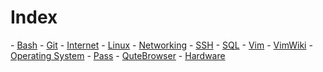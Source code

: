 = Index =
- [[bash/index|Bash]]
- [[git/index|Git]]
- [[internet/index|Internet]]
- [[linux/index|Linux]]
- [[networking|Networking]]
- [[SSH]]
- [[sql/index|SQL]]
- [[vim/index|Vim]]
- [[vimwiki/index|VimWiki]]
- [[oparating-system|Operating System]]
- [[pass/index|Pass]]
- [[qutebrowser|QuteBrowser]]
- [[hardware/index|Hardware]] 

